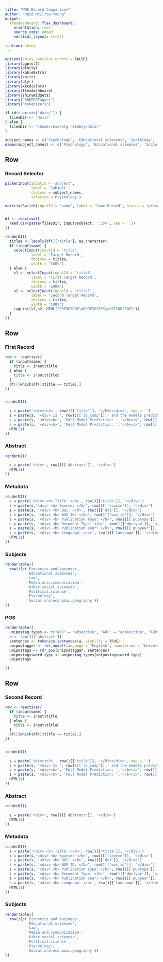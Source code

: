 ```yaml
---
title: "WOS Record Comparison"
author: "Reid McIlroy-Young"
output: 
  flexdashboard::flex_dashboard:
    orientation: rows
    source_code: embed
    vertical_layout: scroll
    
runtime: shiny
---
```


<style>
.navbar {
  background-color:maroon;
  border-color:black;
}
.navbar-brand {
color:white!important;
}
</style>

```r
options(shiny.sanitize.errors = FALSE)
library(ggplot2)
library(plotly)
library(kableExtra)
library(knitr)
library(plyr)
library(xkcdcolors)
library(flexdashboard)
library(shinyWidgets)
library("RDRPOSTagger")
library("tokenizers")

if (dir.exists('data/')) {
  filesDir <- 'data/'
} else {
  filesDir <- '/home/reid/ntg-reidmcy/data/'
}

subject_names <- c('Psychology', 'Educational sciences', 'Sociology', 'Political science', 'Other social sciences', 'Media and communication', 'Law', 'Economics and business')
names(subject_names) <- c('Psychology', 'Educational sciences', 'Sociology', 'Political science', 'Other social sciences', 'Media and communication', 'Law', 'Economics and business')

```

Row
-----------------------------------------------------------------------

### Record Selector

```r
pickerInput(inputId = 'subject',
            label = 'Subject',
            choices = subject_names,
            selected ='Psychology')

materialSwitch(inputId = "same", label = "Same Record", status = "primary", right = TRUE)


df <- reactive({
  read.csv(paste(filesDir, input$subject, '.csv', sep = ''))
})

renderUI({
  titles <- lapply(df()['title'], as.character)
  if (input$same) {
    selectInput(inputId = 'title',
            label = 'Target Record',
            choices = titles,
            width = '100%')
  } else {
    s1 <- selectInput(inputId = 'titleS',
            label = 'First Target Record',
            choices = titles,
            width = '100%')
    s2 <- selectInput(inputId = 'titleF',
            label = 'Second Target Record',
            choices = titles,
            width = '100%')
    tagList(s1,s2, HTML("DSFDFSDDF\nDSDFSDSDFS\nDSFSDDFSDFS"))
  }
})

```


Row {.tabset}
-------------------------------------

### First Record

``` r

row <- reactive({
  if (input$same) {
    title <- input$title
  } else {
    title <- input$titleS
  }
  df()[which(df()$title == title),]
})


renderUI({
  
  s = paste('<div><h3>', row()[['title']], '</h3></div>', sep = '')
  s = paste(s, '<div> Is ', row()[['is_comp']],' and the models predict it:</div>')
  s = paste(s, '<div><b>', 'Full Model Prediction: ','</b><i>', row()[['pred']], '</i> with probabily of being computational: ', sprintf('%.1f', row()[['probPos']] * 100) , '%</div>', sep = '')
  s = paste(s, '<div><b>', 'Full Model Prediction: ','</b><i>', row()[['pred_part']], '</i> with probabily of being computational: ', sprintf('%.1f', row()[['probPos_partial']] * 100) , '%</div>', sep = '')
  HTML(s)
})

```

### Abstract

``` r
renderUI({
  
  s = paste('<div>', row()[['abstract']], '</div>')
  HTML(s)
})
```

### Metadata

``` r
renderUI({
  s = paste('<div> <b> Title: </b>', row()[['title']], '</div>')
  s = paste(s,'<div> <b> Source: </b>', row()[['source']], '</div>')
  s = paste(s, '<div> <b> DOI: </b>', row()[['doi']], '</div>')
  s = paste(s, '<div> <b> WOS ID: </b>', row()[['wos_id']], '</div>')
  s = paste(s, '<div> <b> Publication Type: </b>', row()[['pubtype']], '</div>')
  s = paste(s, '<div> <b> Document Type: </b>', row()[['doctype']], '</div>')
  s = paste(s, '<div> <b> Publication Year: </b>', row()[['pubyear']], '</div>')
  s = paste(s, '<div> <b> Language: </b>', row()[['language']], '</div>')
  HTML(s)
})
```

### Subjects

``` r
renderTable({
  row()[c('Economics.and.business', 
          'Educational.sciences',
          'Law',
          'Media.and.communication',
          'Other.social.sciences',
          'Political.science',
          'Psychology',
          'Social.and.economic.geography')]
})
```


### POS
``` r
renderTable({
  unipostag_types <- c("ADJ" = "adjective", "ADP" = "adposition", "ADV" = "adverb", "AUX" = "auxiliary", "CONJ" = "coordinating conjunction", "DET" = "determiner", "INTJ" = "interjection", "NOUN" = "noun", "NUM" = "numeral", "PART" = "particle", "PRON" = "pronoun", "PROPN" = "proper noun", "PUNCT" = "punctuation", "SCONJ" = "subordinating conjunction", "SYM" = "symbol", "VERB" = "verb", "X" = "other")
  a <- row()[['abstract']]
  sentences <- tokenize_sentences(a, simplify = TRUE)
  unipostagger <- rdr_model(language = "English", annotation = "UniversalPOS")
  unipostags <- rdr_pos(unipostagger, sentences)
  unipostags$word.type <- unipostag_types[unipostags$word.type]
  unipostags

})
```

Row {.tabset}
-------------------------------------

### Second Record

``` r

row <- reactive({
  if (input$same) {
    title <- input$title
  } else {
    title <- input$titleF
  }
  df()[which(df()$title == title),]
})


renderUI({
  
  s = paste('<div><h3>', row()[['title']], '</h3></div>', sep = '')
  s = paste(s, '<div> Is ', row()[['is_comp']],' and the models predict it:</div>')
  s = paste(s, '<div><b>', 'Full Model Prediction: ','</b><i>', row()[['pred']], '</i> with probabily of being computational: ', sprintf('%.1f', row()[['probPos']] * 100) , '%</div>', sep = '')
  s = paste(s, '<div><b>', 'Full Model Prediction: ','</b><i>', row()[['pred_part']], '</i> with probabily of being computational: ', sprintf('%.1f', row()[['probPos_partial']] * 100) , '%</div>', sep = '')
  HTML(s)
})

```

### Abstract

``` r
renderUI({
  
  s = paste('<div>', row()[['abstract']], '</div>')
  HTML(s)
})
```

### Metadata

``` r
renderUI({
  s = paste('<div> <b> Title: </b>', row()[['title']], '</div>')
  s = paste(s,'<div> <b> Source: </b>', row()[['source']], '</div>')
  s = paste(s, '<div> <b> DOI: </b>', row()[['doi']], '</div>')
  s = paste(s, '<div> <b> WOS ID: </b>', row()[['wos_id']], '</div>')
  s = paste(s, '<div> <b> Publication Type: </b>', row()[['pubtype']], '</div>')
  s = paste(s, '<div> <b> Document Type: </b>', row()[['doctype']], '</div>')
  s = paste(s, '<div> <b> Publication Year: </b>', row()[['pubyear']], '</div>')
  s = paste(s, '<div> <b> Language: </b>', row()[['language']], '</div>')
  HTML(s)
})
```

### Subjects

``` r
renderTable({
  row()[c('Economics.and.business', 
          'Educational.sciences',
          'Law',
          'Media.and.communication',
          'Other.social.sciences',
          'Political.science',
          'Psychology',
          'Social.and.economic.geography')]
})
```

